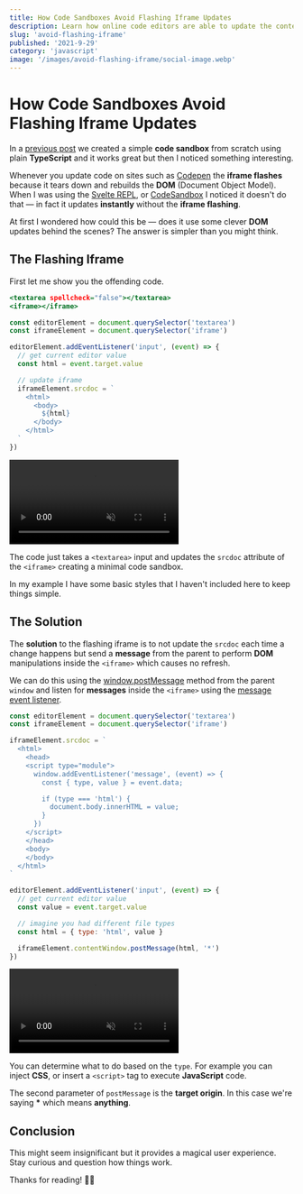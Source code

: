 ```yaml
---
title: How Code Sandboxes Avoid Flashing Iframe Updates
description: Learn how online code editors are able to update the contents of the iframe without causing flashing
slug: 'avoid-flashing-iframe'
published: '2021-9-29'
category: 'javascript'
image: '/images/avoid-flashing-iframe/social-image.webp'
---
```


# How Code Sandboxes Avoid Flashing Iframe Updates

In a [previous post](https://joyofcode.xyz/create-a-coding-sandbox) we created a simple **code sandbox** from scratch using plain **TypeScript** and it works great but then I noticed something interesting.

Whenever you update code on sites such as [Codepen](https://codepen.io/) the **iframe flashes** because it tears down and rebuilds the **DOM** (Document Object Model). When I was using the [Svelte REPL](https://svelte.dev/repl/hello-world), or [CodeSandbox](https://codesandbox.io/) I noticed it doesn't do that — in fact it updates **instantly** without the **iframe flashing**.

At first I wondered how could this be — does it use some clever **DOM** updates behind the scenes? The answer is simpler than you might think.

## The Flashing Iframe

First let me show you the offending code.

```html:index.html
<textarea spellcheck="false"></textarea>
<iframe></iframe>
```

```js:app.js
const editorElement = document.querySelector('textarea')
const iframeElement = document.querySelector('iframe')

editorElement.addEventListener('input', (event) => {
  // get current editor value
  const html = event.target.value

  // update iframe
  iframeElement.srcdoc = `
    <html>
      <body>
        ${html}
      </body>
    </html>
  `
})
```

<video autoPlay={true} loop muted controls>
  <source
    src="/images/avoid-flashing-iframe/iframe-flashing.mp4"
    type="video/mp4"
  />
</video>

The code just takes a `<textarea>` input and updates the `srcdoc` attribute of the `<iframe>` creating a minimal code sandbox.

In my example I have some basic styles that I haven't included here to keep things simple.

## The Solution

The **solution** to the flashing iframe is to not update the `srcdoc` each time a change happens but send a **message** from the parent to perform **DOM** manipulations inside the `<iframe>` which causes no refresh.

We can do this using the [window.postMessage](https://developer.mozilla.org/en-US/docs/Web/API/Window/postMessage) method from the parent `window` and listen for **messages** inside the `<iframe>` using the [message event listener](https://developer.mozilla.org/en-US/docs/Web/API/Window/message_event).

```js:app.js
const editorElement = document.querySelector('textarea')
const iframeElement = document.querySelector('iframe')

iframeElement.srcdoc = `
  <html>
    <head>
    <script type="module">
      window.addEventListener('message', (event) => {
        const { type, value } = event.data;

        if (type === 'html') {
          document.body.innerHTML = value;
        }
      })
    </script>
    </head>
    <body>
    </body>
  </html>
`

editorElement.addEventListener('input', (event) => {
  // get current editor value
  const value = event.target.value

  // imagine you had different file types
  const html = { type: 'html', value }

  iframeElement.contentWindow.postMessage(html, '*')
})
```

<video autoPlay={true} loop muted controls>
  <source
    src="/images/avoid-flashing-iframe/iframe-without-flashing.mp4"
    type="video/mp4"
  />
</video>

You can determine what to do based on the `type`. For example you can inject **CSS**, or insert a `<script>` tag to execute **JavaScript** code.

The second parameter of `postMessage` is the **target origin**. In this case we're saying **\*** which means **anything**.

## Conclusion

This might seem insignificant but it provides a magical user experience. Stay curious and question how things work.

Thanks for reading! 🏄‍♀️
